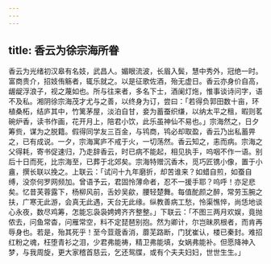 ```yaml
---
---
---
```

title: 香云为徐宗海所眷
---



香云为光绪初汉皋有名妓，武昌人。媚眼流波，长眉入鬓，慧中秀外，冠绝一时。富商贵介，招妓侑觞者，辄乐就之。以是征歌佐酒，殆无虚日。香云亦身价自高，龌龊浮浪子，视之蔑如也。所与往来者，多名下士，酒阑灯炧，惟事谈诗问字，语不及私。湘阴徐宗海茂才尤与之善，以终身为订，尝曰：「若得负郭田数十亩，环植桑柘，结庐其中，竹篱茅屋，淡泊自甘，妾为蓄蚕织缣，以纳太平之租，暇则茗碗炉香，读书作画，花开月上，陪君小饮，此乐虽神仙不易也。」宗海然之，日夕筹赀，谋为之脱籍。假得同学友三百金，与鸨商，鸨必却取盈，香云乃出私蓄畀之，已有成说。一夕，宗海寓庐不戒于火，一切荡然。香云知之，恚而病。宗海之父得耗，寄书促速归，乃走辞香云，时已病不能起，相见执手，呜咽不作一语。别后十日而死，比宗海至，已葬于北郊矣。宗海特赠沉香木，觅巧匠镌小像，置于小盦，撰长联以挽之。上联云：「试问十九年磨折，却苦谁来？如蜡自煎，如蚕自缚，没奈何罗网频加。曾语予云，君固怜薄命者，忍不一援手耶？呜呼！亦足悲矣。忆昔芙蓉露下，杨柳风前，舌妙吴歈，腰轻楚舞。每值酡颜之醉，常劳玉腕之扶，广寒无此游，会真无此遇，天台无此缘。纵教善病工愁，怜渠憔悴，尚恁地谈心永夜，数尽鸡筹，怎能忘袅袅娉娉齐齐整整。」下联云：「不图三两月欢娱，竟抛侬去，问鱼常杳，问雁常空，料不定琵琶别抱。然为卿计，尔岂昧夙根者，而肯再辱身也。若是，殆其死乎！至今荳蔲香消，蘼芜路断，门犹崔认，楼已秦封。难招红粉之魂，枉堕青衫之泪，少君弗能祷，精卫弗能填，女娲弗能补。但愿降神入梦，与我周旋，更大家稽首慈云，乞还鸳牒，或有个夫夫妇妇，世世生生。」